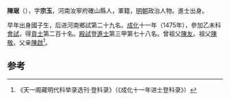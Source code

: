 '''陳琚'''（{{bd|1441年||？}}），字'''宗玉'''，河南汝寧府確山縣人，軍籍，[[明朝|明朝]]政治人物。進士出身。

早年出身國子生，后进河南鄉試第二十九名。[[成化|成化]]十一年（1475年），參加乙未科[[會試|會試]]，得[[貢士|貢士]]第二百十名。[[殿試|殿試]]登[[進士|進士]]第三甲第七十八名。曾祖父[[陳友|陳友]]。祖父[[陳敬|陳敬]]。父亲[[陳啟|陳啟]]<ref>《天一阁藏明代科举录选刊·登科录》（《成化十一年进士登科录》）</ref>。

==参考==
{{reflist}}
{{明朝人物小作品}}
{{成化十一年乙未科殿試金榜}}